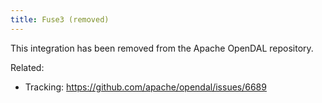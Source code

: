 ```yaml
---
title: Fuse3 (removed)
---
```


This integration has been removed from the Apache OpenDAL repository.

Related:
- Tracking: https://github.com/apache/opendal/issues/6689
